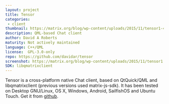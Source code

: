 ```yaml
---
layout: project
title: Tensor
categories: 
 - client
thumbnail: https://matrix.org/blog/wp-content/uploads/2015/11/tensor1-400x284.png
description: QML-based Chat client
author: David A Roberts
maturity: Not actively maintained
language: C++/QML
license:  GPL-3.0-only
repo: https://github.com/davidar/tensor
screenshot: https://matrix.org/blog/wp-content/uploads/2015/11/tensor1.png
SDK: libqmatrixclient
---
```


Tensor is a cross-platform native Chat client, based on QtQuick/QML and libqmatrixclient (previous versions used matrix-js-sdk). It has been tested on Desktop GNU/Linux, OS X, Windows, Android, SailfishOS and Ubuntu Touch. Get it from [github](https://github.com/davidar/tensor).


